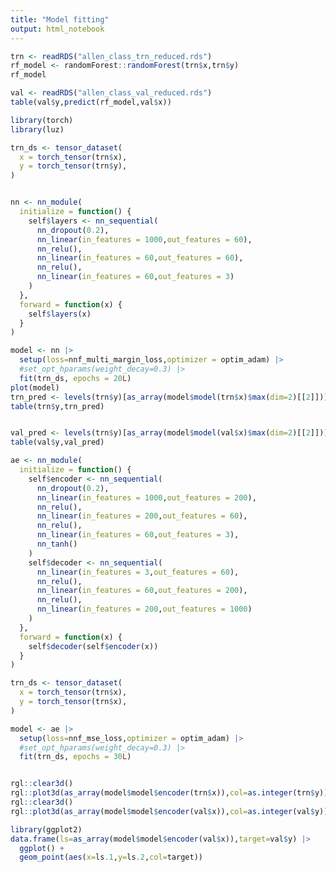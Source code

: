 ```yaml
---
title: "Model fitting"
output: html_notebook
---
```









```r
trn <- readRDS("allen_class_trn_reduced.rds")
rf_model <- randomForest::randomForest(trn$x,trn$y)
rf_model
```

```r
val <- readRDS("allen_class_val_reduced.rds")
table(val$y,predict(rf_model,val$x))
```

```r
library(torch)
library(luz)

trn_ds <- tensor_dataset(
  x = torch_tensor(trn$x),
  y = torch_tensor(trn$y),
)


nn <- nn_module(
  initialize = function() {
    self$layers <- nn_sequential(
      nn_dropout(0.2),
      nn_linear(in_features = 1000,out_features = 60),
      nn_relu(),
      nn_linear(in_features = 60,out_features = 60),
      nn_relu(),
      nn_linear(in_features = 60,out_features = 3)
    )
  },
  forward = function(x) {
    self$layers(x)
  }
)

model <- nn |>
  setup(loss=nnf_multi_margin_loss,optimizer = optim_adam) |>
  #set_opt_hparams(weight_decay=0.3) |>
  fit(trn_ds, epochs = 20L)
plot(model)
trn_pred <- levels(trn$y)[as_array(model$model(trn$x)$max(dim=2)[[2]])]
table(trn$y,trn_pred)


val_pred <- levels(trn$y)[as_array(model$model(val$x)$max(dim=2)[[2]])]
table(val$y,val_pred)
```

```r
ae <- nn_module(
  initialize = function() {
    self$encoder <- nn_sequential(
      nn_dropout(0.2),
      nn_linear(in_features = 1000,out_features = 200),
      nn_relu(),
      nn_linear(in_features = 200,out_features = 60),
      nn_relu(),
      nn_linear(in_features = 60,out_features = 3),
      nn_tanh()
    )
    self$decoder <- nn_sequential(
      nn_linear(in_features = 3,out_features = 60),
      nn_relu(),
      nn_linear(in_features = 60,out_features = 200),
      nn_relu(),
      nn_linear(in_features = 200,out_features = 1000)
    )
  },
  forward = function(x) {
    self$decoder(self$encoder(x))
  }
)

trn_ds <- tensor_dataset(
  x = torch_tensor(trn$x),
  y = torch_tensor(trn$x),
)

model <- ae |>
  setup(loss=nnf_mse_loss,optimizer = optim_adam) |>
  #set_opt_hparams(weight_decay=0.3) |>
  fit(trn_ds, epochs = 30L)


rgl::clear3d()
rgl::plot3d(as_array(model$model$encoder(trn$x)),col=as.integer(trn$y))
rgl::clear3d()
rgl::plot3d(as_array(model$model$encoder(val$x)),col=as.integer(val$y))

library(ggplot2)
data.frame(ls=as_array(model$model$encoder(val$x)),target=val$y) |>
  ggplot() + 
  geom_point(aes(x=ls.1,y=ls.2,col=target))
```


